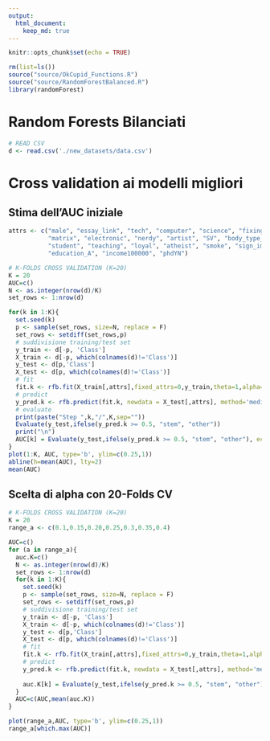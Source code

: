 ```yaml
---
output: 
  html_document:
    keep_md: true
---
```


```r
knitr::opts_chunk$set(echo = TRUE)
```
```r
rm(list=ls())
source("source/OkCupid_Functions.R")
source("source/RandomForestBalanced.R")
library(randomForest)
```

# Random Forests Bilanciati

```r
# READ CSV
d <- read.csv('./new_datasets/data.csv')
```

# Cross validation ai modelli migliori

## Stima dell'AUC iniziale

```r
attrs <- c("male", "essay_link", "tech", "computer", "science", "fixing", 
           "matrix", "electronic", "nerdy", "artist", "SV", "body_type_A", "diet_A", "single",
           "student", "teaching", "loyal", "atheist", "smoke", "sign_imp", 
           "education_A", "income100000", "phdYN")
```

```r
# K-FOLDS CROSS VALIDATION (K=20)
K = 20
AUC=c()
N <- as.integer(nrow(d)/K)
set_rows <- 1:nrow(d)

for(k in 1:K){
  set.seed(k)
  p <- sample(set_rows, size=N, replace = F)
  set_rows <- setdiff(set_rows,p)
  # suddivisione training/test set
  y_train <- d[-p, 'Class']
  X_train <- d[-p, which(colnames(d)!='Class')]
  y_test <- d[p,'Class']
  X_test <- d[p, which(colnames(d)!='Class')]
  # fit
  fit.k <- rfb.fit(X_train[,attrs],fixed_attrs=0,y_train,theta=1,alpha=0.25,B=500,minsplit=10, minbucket=10)
  # predict
  y_pred.k <- rfb.predict(fit.k, newdata = X_test[,attrs], method='median')
  # evaluate
  print(paste("Step ",k,"/",K,sep=""))
  Evaluate(y_test,ifelse(y_pred.k >= 0.5, "stem", "other"))
  print("\n")
  AUC[k] = Evaluate(y_test,ifelse(y_pred.k >= 0.5, "stem", "other"), echo = FALSE)$auc
}
plot(1:K, AUC, type='b', ylim=c(0.25,1))
abline(h=mean(AUC), lty=2)
mean(AUC)
```


## Scelta di alpha con 20-Folds CV

```r
# K-FOLDS CROSS VALIDATION (K=20)
K = 20
range_a <- c(0.1,0.15,0.20,0.25,0.3,0.35,0.4)

AUC=c()
for (a in range_a){
  auc.K=c()
  N <- as.integer(nrow(d)/K)
  set_rows <- 1:nrow(d)
  for(k in 1:K){
    set.seed(k)
    p <- sample(set_rows, size=N, replace = F)
    set_rows <- setdiff(set_rows,p)
    # suddivisione training/test set
    y_train <- d[-p, 'Class']
    X_train <- d[-p, which(colnames(d)!='Class')]
    y_test <- d[p,'Class']
    X_test <- d[p, which(colnames(d)!='Class')]
    # fit
    fit.k <- rfb.fit(X_train[,attrs],fixed_attrs=0,y_train,theta=1,alpha=a,B=500,minsplit=10, minbucket=10)
    # predict
    y_pred.k <- rfb.predict(fit.k, newdata = X_test[,attrs], method='median')
    
    auc.K[k] = Evaluate(y_test,ifelse(y_pred.k >= 0.5, "stem", "other"), echo = FALSE)$auc
  }
  AUC=c(AUC,mean(auc.K))
}

plot(range_a,AUC, type='b', ylim=c(0.25,1))
range_a[which.max(AUC)]
```